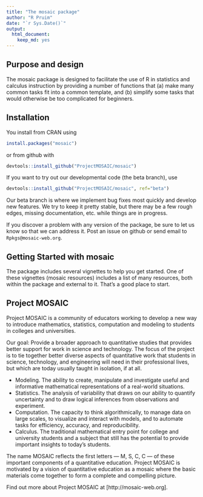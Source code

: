 ```yaml
---
title: "The mosaic package"
author: "R Pruim"
date: "`r Sys.Date()`"
output:
  html_document:
    keep_md: yes
---
```


## Purpose and design

The mosaic package is designed to facilitate the use of R in statistics and calculus
instruction by providing a number of functions that (a) make many common tasks fit
into a common template, and (b) simplify some tasks that would otherwise be too
complicated for beginners.

## Installation

You install from CRAN using 
```r
install.packages("mosaic")
```
or from github with
```r
devtools::install_github("ProjectMOSAIC/mosaic")
```
If you want to try out our developmental code (the beta branch), use
```r
devtools::install_github("ProjectMOSAIC/mosaic", ref="beta")
```
Our beta branch is where we implement bug fixes most quickly and develop new features.
We try to keep it pretty stable, but there may be a few rough edges, missing documentation, etc. while things are in progress.  

If you discover a problem with any version of the package, be sure to let us know so that we can address it.  Post an issue on github or send email to `Rpkgs@mosaic-web.org`.

## Getting Started with mosaic

The package includes several vignettes to help you get started.  One of these 
vignettes (mosaic resources) includes a list of many resources, both within the
package and external to it.  That's a good place to start.


## Project MOSAIC

Project MOSAIC is a community of educators working to develop a new way to introduce mathematics, statistics, computation and modeling to students in colleges and universities.

Our goal: Provide a broader approach to quantitative studies that provides better support for work in science and technology. The focus of the project is to tie together better diverse aspects of quantitative work that students in science, technology, and engineering will need in their professional lives, but which are today usually taught in isolation, if at all.

* Modeling. The ability to create, manipulate and investigate useful and informative mathematical representations of a real-world situations.
* Statistics. The analysis of variability that draws on our ability to quantify uncertainty and to draw logical inferences from observations and experiment.
* Computation. The capacity to think algorithmically, to manage data on large scales, to visualize and interact with models, and to automate tasks for efficiency, accuracy, and reproducibility.
* Calculus. The traditional mathematical entry point for college and university students and a subject that still has the potential to provide important insights to today's students.

The name MOSAIC reflects the first letters --- M, S, C, C --- of these important components of a quantitative education. Project MOSAIC is motivated by a vision of quantitative education as a mosaic where the basic materials come together to form a complete and compelling picture.

Find out more about Project MOSAIC at [http://mosaic-web.org].

